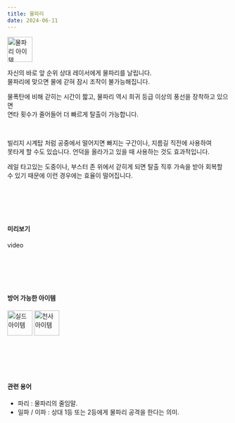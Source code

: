 ```yaml
---
title: 물파리
date: 2024-06-11
---
```


<Img src="/images/items/ico-waterFly.webp" alt="물파리 아이템" width="57" height="57"/>

<Bq>자신의 바로 앞 순위 상대 레이서에게 물파리를 날립니다. <br/>
물파리에 맞으면 물에 갇혀 잠시 조작이 불가능해집니다.</Bq>

물폭탄에 비해 갇히는 시간이 짧고, 물파리 역시 희귀 등급 이상의 풍선을 장착하고 있으면 <br/>
연타 횟수가 줄어들어 더 빠르게 탈출이 가능합니다.

<br/>

빌리지 시계탑 처럼 공중에서 떨어지면 빠지는 구간이나, 지름길 직전에 사용하여 <br/>
못타게 할 수도 있습니다. 언덕을 올라가고 있을 때 사용하는 것도 효과적입니다.

<Division className="mdTip">
    <Paragraph className="mdTipText">레일 타고있는 도중이나, 부스터 존 위에서 갇히게 되면 탈출 직후 가속을 받아 회복할 수 있기 때문에 이런 경우에는 효율이 떨어집니다.</Paragraph>
</Division>

<br/><br/><br/><br/>

#### 미리보기

<Division className="mdRatio">video</Division>

<br/><br/><br/><br/>

#### 방어 가능한 아이템

<Division className="mdFlex mdCg">
    <Img src="/images/items/ico-shield.webp" alt="실드 아이템" width="57" height="57"/>
    <Img src="/images/items/ico-angel.webp" alt="천사 아이템" width="57" height="57"/>
</Division>

<br/><br/><br/><br/>

#### 관련 용어

- 파리 : 물파리의 줄임말.
- 일파 / 이파 : 상대 1등 또는 2등에게 물파리 공격을 한다는 의미.